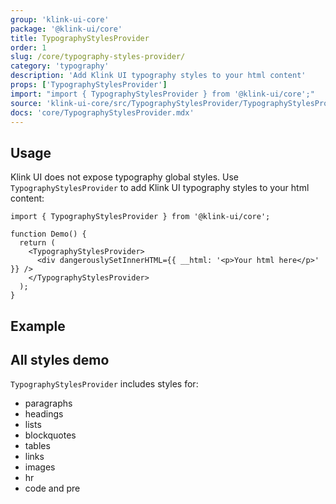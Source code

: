 ```yaml
---
group: 'klink-ui-core'
package: '@klink-ui/core'
title: TypographyStylesProvider
order: 1
slug: /core/typography-styles-provider/
category: 'typography'
description: 'Add Klink UI typography styles to your html content'
props: ['TypographyStylesProvider']
import: "import { TypographyStylesProvider } from '@klink-ui/core';"
source: 'klink-ui-core/src/TypographyStylesProvider/TypographyStylesProvider.tsx'
docs: 'core/TypographyStylesProvider.mdx'
---
```



## Usage

Klink UI does not expose typography global styles.
Use `TypographyStylesProvider` to add Klink UI typography styles to your html content:

```tsx
import { TypographyStylesProvider } from '@klink-ui/core';

function Demo() {
  return (
    <TypographyStylesProvider>
      <div dangerouslySetInnerHTML={{ __html: '<p>Your html here</p>' }} />
    </TypographyStylesProvider>
  );
}
```

## Example

<Demo data={TypographyStylesProviderDemos.usage} />

## All styles demo

`TypographyStylesProvider` includes styles for:

- paragraphs
- headings
- lists
- blockquotes
- tables
- links
- images
- hr
- code and pre

<Demo data={TypographyStylesProviderDemos.all} />
